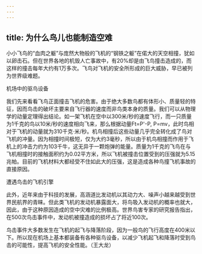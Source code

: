```yaml
---
---
---
```

title: 为什么鸟儿也能制造空难
---






小小飞鸟的“血肉之躯”与庞然大物般的飞机的“钢铁之躯”在偌大的天空相撞，犹如以卵击石。但在世界各地的机毁人亡事故中，有20%却是由飞鸟撞击造成的，而这样的撞击每年大约有1万多次。飞鸟对飞机的安全所形成的巨大威胁，早已被列为世界级难题。

机场中的驱鸟设备



我们先来看看飞鸟正面撞击飞机的危害。由于绝大多数鸟都有体形小、质量轻的特征，因而鸟击的破坏主要来自飞行器的速度而非鸟类本身的质量。我们可以从物理学的动量定理得出结论。如一架飞机在空中以300米/秒的速度飞行，而一只质量为1千克的鸟以10米/秒的速度相向飞来，那么根据动量Ft=P'-P, P=mv，此时鸟相对于飞机的动量就为310千克·米/秒。机鸟相撞后这些动量几乎完全转化成了鸟对飞机的冲量。因为相撞时间极短，仅为大约3毫秒，所以由于机鸟相撞而作用于飞机上的冲击力约为103千牛，这无异于一颗炮弹的能量。质量为1千克的飞鸟在与飞机相撞时的接触面积约为0.02平方米，所以飞机被撞击位置受到的压强就为5.15兆帕。目前的飞机材料大都经受不住如此大的压强，这是造成各种鸟撞飞机事故的直接原因。

遭遇鸟击的飞机引擎



此外，近年来由于科技的发展，高涵道比发动机以其动力大、噪声小越来越受到世界民航界的青睐。但此类飞机的发动机暴露面大，将鸟吸入发动机的概率也就大，因此，由于这种原因造成的空中灾难的比例极高。世界鸟害专家的研究报告指出，在500次鸟击事件中，发动机被撞造成的损坏占了将近100次。

鸟击事件大多数发生在飞机的起飞与降落阶段，因为一般鸟的飞行高度在400米以下。所以现在机场上基本都装备有各种驱鸟设备，以减少飞机起飞和降落时受到鸟击的可能性，提高飞机的安全性能。（王大龙）